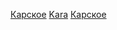 {{Commonscat|Kara Sea}}

[[Category:俄羅斯海域|Карское]]
[[Category:北冰洋陸緣海|Kara]]
[[Category:西伯利亞地理|Карское]]